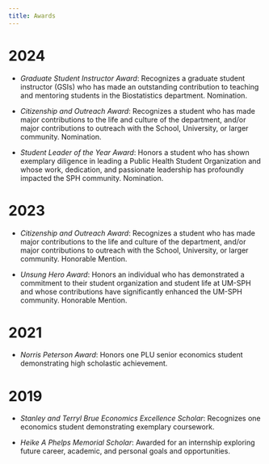 ```yaml
---
title: Awards
---
```


# 2024

- *Graduate Student Instructor Award*: Recognizes a graduate student instructor (GSIs) who has made an outstanding contribution to teaching and mentoring students in the Biostatistics department. Nomination.

- *Citizenship and Outreach Award*: Recognizes a student who has made major contributions to the life and culture of the department, and/or major contributions to outreach with the School, University, or larger community. Nomination.

- *Student Leader of the Year Award*: Honors a student who has shown exemplary diligence in leading a Public Health Student Organization and whose work, dedication, and passionate leadership has profoundly impacted the SPH community. Nomination.

# 2023

- *Citizenship and Outreach Award*: Recognizes a student who has made major contributions to the life and culture of the department, and/or major contributions to outreach with the School, University, or larger community. Honorable Mention.

- *Unsung Hero Award*: Honors an individual who has demonstrated a commitment to their student organization and student life at UM-SPH and whose contributions have significantly enhanced the UM-SPH community. Honorable Mention.

# 2021

- *Norris Peterson Award*: Honors one PLU senior economics student demonstrating high scholastic achievement.

# 2019

- *Stanley and Terryl Brue Economics Excellence Scholar*: Recognizes one economics student demonstrating exemplary coursework.

- *Heike A Phelps Memorial Scholar*: Awarded for an internship exploring future career, academic, and personal goals and opportunities.

